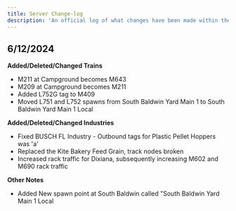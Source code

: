 ```yaml
---
title: Server Change-log
description: 'An official log of what changes have been made within the Southeast Division.'
---
```


## 6/12/2024
**Added/Deleted/Changed Trains**
- M211 at Campground becomes M643
- M209 at Campground becomes M211
- Added L752G tag to M409
- Moved L751 and L752 spawns from South Baldwin Yard Main 1 to South Baldwin Yard Main 1 Local

**Added/Deleted/Changed Industries**
- Fixed BUSCH FL Industry - Outbound tags for Plastic Pellet Hoppers was 'a'
- Replaced the Kite Bakery Feed Grain, track nodes broken
- Increased rack traffic for Dixiana, subsequently increasing M602 and M690 rack traffic

**Other Notes**
- Added New spawn point at South Baldwin called "South Baldwin Yard Main 1 Local
